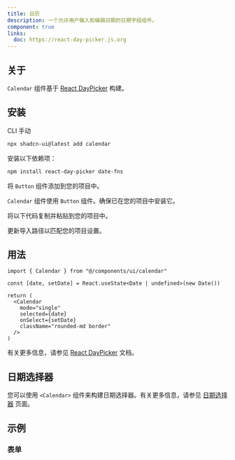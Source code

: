 ```yaml
---
title: 日历
description: 一个允许用户输入和编辑日期的日期字段组件。
component: true
links:
  doc: https://react-day-picker.js.org
---
```


<ComponentPreview name="calendar-demo" />

## 关于

`Calendar` 组件基于 [React DayPicker](https://react-day-picker.js.org) 构建。

## 安装

<Tabs defaultValue="cli">

<TabsList>
  <TabsTrigger value="cli">CLI</TabsTrigger>
  <TabsTrigger value="manual">手动</TabsTrigger>
</TabsList>
<TabsContent value="cli">

```bash
npx shadcn-ui@latest add calendar
```

</TabsContent>

<TabsContent value="manual">

<Steps>

<Step>安装以下依赖项：</Step>

```bash
npm install react-day-picker date-fns
```

<Step>将 `Button` 组件添加到您的项目中。</Step>

`Calendar` 组件使用 `Button` 组件。确保已在您的项目中安装它。

<Step>将以下代码复制并粘贴到您的项目中。</Step>

<ComponentSource name="calendar" />

<Step>更新导入路径以匹配您的项目设置。</Step>

</Steps>

</TabsContent>

</Tabs>

## 用法

```tsx
import { Calendar } from "@/components/ui/calendar"
```

```tsx
const [date, setDate] = React.useState<Date | undefined>(new Date())

return (
  <Calendar
    mode="single"
    selected={date}
    onSelect={setDate}
    className="rounded-md border"
  />
)
```

有关更多信息，请参见 [React DayPicker](https://react-day-picker.js.org) 文档。

## 日期选择器

您可以使用 `<Calendar>` 组件来构建日期选择器。有关更多信息，请参见 [日期选择器](/docs/components/date-picker) 页面。

## 示例

### 表单

<ComponentPreview name="calendar-form" />